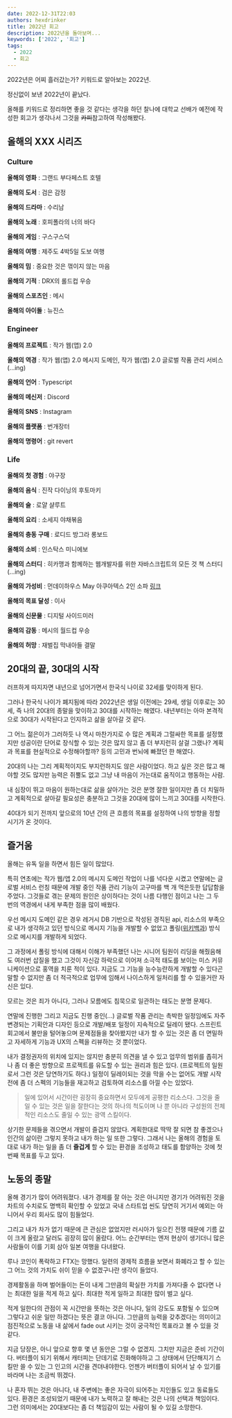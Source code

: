 ```yaml
---
date: 2022-12-31T22:03
authors: hexdrinker
title: 2022년 회고
description: 2022년을 돌아보며...
keywords: ['2022', '회고']
tags:
  - 2022
  - 회고
---
```


2022년은 어찌 흘러갔는가? 키워드로 알아보는 2022년.

<!--truncate-->

정신없이 보낸 2022년이 끝났다.

올해를 키워드로 정리하면 좋을 것 같다는 생각을 하던 찰나에 대학교 선배가 예전에 작성한 회고가 생각나서 그것을 ~~카피~~참고하여 작성해봤다.

## 올해의 XXX 시리즈

### Culture

**올해의 영화** : 그랜드 부다페스트 호텔

**올해의 도서** : 검은 감정

**올해의 드라마** : 수리남

**올해의 노래** : 호피폴라의 너의 바다

**올해의 게임** : 구스구스덕

**올해의 여행** : 제주도 4박5일 도보 여행

**올해의 밈** : 중요한 것은 꺾이지 않는 마음

**올해의 기적** : DRX의 롤드컵 우승

**올해의 스포츠인** : 메시

**올해의 아이돌** : 뉴진스

### Engineer

**올해의 프로젝트** : 작가 웹(앱) 2.0

**올해의 역경** : 작가 웹(앱) 2.0 메시지 도메인, 작가 웹(앱) 2.0 글로벌 작품 관리 서비스 (...ing)

**올해의 언어** : Typescript

**올해의 메신저** : Discord

**올해의 SNS** : Instagram

**올해의 플랫폼** : 번개장터

**올해의 명령어** : git revert

### Life

**올해의 첫 경험** : 야구장

**올해의 음식** : 진작 다이닝의 후토마키

**올해의 술** : 로얄 샬루트

**올해의 요리** : 소세지 야채볶음

**올해의 충동 구매** : 로디드 방그라 롱보드

**올해의 소비** : 인스탁스 미니에보

**올해의 스터디** : 히카맹과 함께하는 웹개발자를 위한 자바스크립트의 모든 것 책 스터디 (...ing)

**올해의 가성비** : 먼데이하우스 May 아쿠아텍스 2인 소파 [링크](https://ohou.se/productions/799478/selling)

**올해의 목표 달성** : 이사

**올해의 신문물** : 디지털 사이드미러

**올해의 감동** : 메시의 월드컵 우승

**올해의 허망** : 재벌집 막내아들 결말

## 20대의 끝, 30대의 시작

러프하게 따지자면 내년으로 넘어가면서 한국식 나이로 32세를 맞이하게 된다.

그러나 한국식 나이가 폐지됨에 따라 2022년은 생일 이전에는 29세, 생일 이후로는 30세, 즉 나의 20대의 종말을 맞이하고 30대를 시작하는 해였다.
내년부터는 아마 본격적으로 30대가 시작된다고 인지하고 삶을 살아갈 것 같다.

그 어느 젊은이가 그러하듯 나 역시 마찬가지로 수 많은 계획과 그럴싸한 목표를 설정했지만
성공이란 단어로 장식할 수 있는 것은 많지 않고 좀 더 부지런히 살걸 그랬나? 계획과 목표를 현실적으로 수정해야할까? 등의 고민과 번뇌에 빠졌던 한 해였다.

20대의 나는 그리 계획적이지도 부지런하지도 않은 사람이었다. 하고 싶은 것은 많고 해야할 것도 많지만 능력은 쥐뿔도 없고 그냥 내 마음이 가는대로 움직이고 행동하는 사람.

내 심장이 뛰고 마음이 원하는대로 삶을 살아가는 것은 분명 잘한 일이지만 좀 더 치밀하고 계획적으로 살아갈 필요성은 충분하고 그것을 20대에 많이 느끼고 30대를 시작한다.

40대가 되기 전까지 앞으로의 10년 간의 큰 흐름의 목표를 설정하여 나의 방향을 정할 시기가 온 것이다.

## 즐거움

올해는 유독 일을 하면서 힘든 일이 많았다.

특히 연초에는 작가 웹/앱 2.0의 메시지 도메인 작업이 나를 넉다운 시켰고 연말에는 글로벌 서비스 런칭 때문에 개발 중인 작품 관리 기능이 고구마를 백 개 먹은듯한 답답함을 주었다. 그것들로 겪는 문제의 원인은 상이하다는 것이 나름 다행인 점이고 나는 그 두 번의 역경에서 내게 부족한 점을 많이 배웠다.

우선 메시지 도메인 같은 경우 레거시 DB 기반으로 작성된 경직된 api, 리소스의 부족으로 내가 생각하고 있던 방식으로 메시지 기능을 개발할 수 없었고 폴링([위키백과](<https://ko.wikipedia.org/wiki/%ED%8F%B4%EB%A7%81_(%EC%BB%B4%ED%93%A8%ED%84%B0_%EA%B3%BC%ED%95%99)>)) 방식으로 메시지를 개발하게 되었다.

그 과정에서 폴링 방식에 대해서 이해가 부족했던 나는 시니어 팀원이 리딩을 해줬음해도 여러번 삽질을 했고 그것이 자신감 하락으로 이어져 소극적 태도를 보이는 미스 커뮤니케이션으로 홍역을 치룬 적이 있다. 지금도 그 기능을 능수능란하게 개발할 수 있다곤 말할 수 없지만 좀 더 적극적으로 업무에 임해서 나이스하게 일처리를 할 수 있을거란 자신은 있다.

모르는 것은 죄가 아니다, 그러나 모름에도 침묵으로 일관하는 태도는 분명 문제다.

연말에 진행한 그리고 지금도 진행 중인(...) 글로벌 작품 관리는 촉박한 일정임에도 자주 변경되는 기획안과 디자인 등으로 개발/배포 일정이 지속적으로 딜레이 됐다. 스프린트 회고에서 불만을 털어놓으며 문제점들을 찾아봤지만 내가 할 수 있는 것은 좀 더 면밀하고 자세하게 기능과 UX의 스펙을 리뷰하는 것 뿐이었다.

내가 결정권자의 위치에 있지는 않지만 충분히 의견을 낼 수 있고 업무의 범위를 좁히거나 좀 더 좋은 방향으로 프로젝트를 유도할 수 있는 권리과 힘은 있다. (프로젝트의 일원로서 그런 것은 당연하기도 하다.) 일정이 딜레이되는 것을 막을 수는 없어도 개발 시작 전에 좀 더 스펙의 기능들을 재고하고 검토하여 리소스를 아낄 수는 있었다.

> 일에 있어서 시간이란 굉장히 중요하면서 모두에게 공평한 리소스다. 그것을 줄일 수 있는 것은 일을 잘한다는 것의 하나의 척도이며 나 뿐 아니라 구성원의 전체적인 리소스도 줄일 수 있는 광역 스킬이다.

상기한 문제들을 겪으면서 개발이 즐겁지 않았다. 계획한대로 딱딱 잘 되면 참 좋겠으나 인간의 삶이란 그렇지 못하고 내가 하는 일 또한 그렇다. 그래서 나는 올해의 경험을 토대로 내가 하는 일을 좀 더 **즐겁게** 할 수 있는 환경을 조성하고 태도를 함양하는 것에 첫 번째 목표를 두고 있다.

## 노동의 종말

올해 경기가 많이 어려워졌다. 내가 경제를 잘 아는 것은 아니지만 경기가 어려워진 것을 차트의 수치로도 명백히 확인할 수 있었고 국내 스타트업 씬도 당연히 거기서 예외는 아니어서
우리 회사도 많이 힘들었다.

그리고 내가 차가 없기 때문에 큰 관심은 없었지만 러시아가 일으킨 전쟁 때문에 기름 값이 크게 올랐고 달러도 굉장히 많이 올랐다. 어느 순간부터는 엔저 현상이 생기더니 많은 사람들이 이를 기회 삼아 일본 여행을 다녀왔다.

루나 코인이 폭락하고 FTX는 망했다. 일련의 경제적 흐름을 보면서 화폐라고 할 수 있는 그 어느 것의 가치도 쉬이 믿을 수 없겠구나란 생각이 들었다.

경제활동을 하며 벌어들이는 돈이 내게 그만큼의 확실한 가치를 가져다줄 수 없다면 나는 최대한 일을 적게 하고 싶다. 최대한 적게 일하고 최대한 많이 벌고 싶다.

적게 일한다의 관점이 꼭 시간만을 뜻하는 것은 아니다, 일의 강도도 포함될 수 있으며 그렇다고 쉬운 일만 하겠다는 뜻은 결코 아니다. 그만큼의 능력을 갖추겠다는 의미이고 점진적으로 노동을 내 삶에서 fade out 시키는 것이 궁극적인 목표라고 볼 수 있을 것 같다.

지금 당장은, 아니 앞으로 향후 몇 년 동안은 그럴 수 없겠지. 그치만 지금은 준비 기간이다. 버터플이 되기 위해서 캐터피는 단데기로 진화해야하고 그 상태에서 단단해지기 스킬만 쓸 수 있는 그 인고의 시간을 견뎌내야한다. 언젠가 버터플이 되어서 날 수 있기를 바라며 나는 조금씩 뛰겠다.

나 혼자 뛰는 것은 아니다, 내 주변에는 좋은 자극이 되어주는 지인들도 있고 동료들도 있다. 환경은 조성되었기 때문에 내가 노력하고 잘 해내는 것은 나의 선택과 책임이다. 그런 의미에서는 20대보다는 좀 더 책임감이 있는 사람이 될 수 있길 소망한다.
